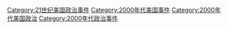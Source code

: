 [[Category:21世纪美国政治事件|Category:21世纪美国政治事件]]
[[Category:2000年代美国事件|Category:2000年代美国事件]]
[[Category:2000年代美国政治|Category:2000年代美国政治]]
[[Category:2000年代政治事件|Category:2000年代政治事件]]